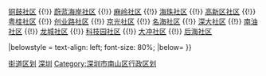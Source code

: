 {{Navbox
|name = 粤海街道行政区划
|title = '''[[粤海街道]]行政区划'''
|above = 行政隶属：[[中华人民共和国]][[广东省]][[深圳市]][[南山区 (深圳市)|南山区]]
|state = {{{state<includeonly>|collapsed</includeonly>}}}

|group1 = '''[[社区]]'''：
|list1 = [[滨海社区]] {{!}} [[铜鼓社区]] {{!}} [[蔚蓝海岸社区]] {{!}} [[麻岭社区]] {{!}} [[海珠社区]] {{!}} [[高新区社区]] {{!}} [[粤桂社区]] {{!}} [[创业路社区]] {{!}} [[京光社区]] {{!}} [[名海社区]] {{!}} [[深大社区]] {{!}} [[南油社区]] {{!}} [[龙城社区]] {{!}} [[科技园社区]] {{!}} [[大冲社区]] {{!}} [[后海社区]] 

|belowstyle = text-align: left; font-size: 80%;
|below= 
}}<noinclude>
[[Category:深圳模板|街道区划]]
[[Category:广东省乡级行政区划模板|深圳]]
[[Category:深圳市南山区行政区划]]
</noinclude>